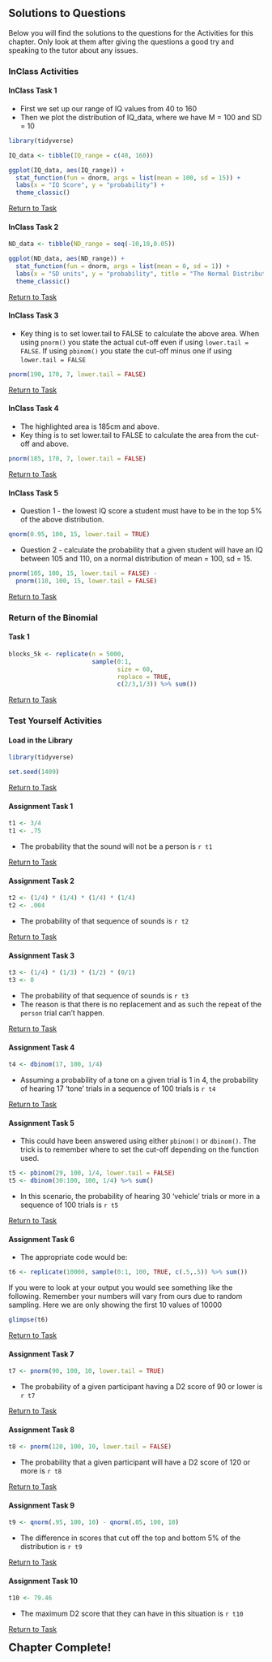 ## Solutions to Questions

Below you will find the solutions to the questions for the Activities for this chapter. Only look at them after giving the questions a good try and speaking to the tutor about any issues.

### InClass Activities

#### InClass Task 1

* First we set up our range of IQ values from 40 to 160
* Then we plot the distribution of IQ_data, where we have M = 100 and SD = 10

```r

library(tidyverse)

IQ_data <- tibble(IQ_range = c(40, 160))

ggplot(IQ_data, aes(IQ_range)) + 
  stat_function(fun = dnorm, args = list(mean = 100, sd = 15)) +
  labs(x = "IQ Score", y = "probability") +
  theme_classic()
```

[Return to Task](#Ch4InClassQueT1)

#### InClass Task 2

```r
ND_data <- tibble(ND_range = seq(-10,10,0.05))

ggplot(ND_data, aes(ND_range)) + 
  stat_function(fun = dnorm, args = list(mean = 0, sd = 1)) +
  labs(x = "SD units", y = "probability", title = "The Normal Distribution") +
  theme_classic()
```

[Return to Task](#Ch4InClassQueT2)

#### InClass Task 3

* Key thing is to set lower.tail to FALSE to calculate the above area. When using `pnorm()` you state the actual cut-off even if using `lower.tail = FALSE`. If using `pbinom()` you state the cut-off minus one if using `lower.tail = FALSE`

```r
pnorm(190, 170, 7, lower.tail = FALSE)
```

[Return to Task](#Ch4InClassQueT3)

#### InClass Task 4

* The highlighted area is 185cm and above. 
* Key thing is to set lower.tail to FALSE to calculate the area from the cut-off and above.

```r
pnorm(185, 170, 7, lower.tail = FALSE)
```

[Return to Task](#Ch4InClassQueT4)

#### InClass Task 5

* Question 1 - the lowest IQ score a student must have to be in the top 5% of the above distribution.

```r
qnorm(0.95, 100, 15, lower.tail = TRUE)
```

* Question 2 - calculate the probability that a given student will have an IQ between 105 and 110, on a normal distribution of mean = 100, sd = 15.

```r
pnorm(105, 100, 15, lower.tail = FALSE) - 
  pnorm(110, 100, 15, lower.tail = FALSE)
```

[Return to Task](#Ch4InClassQueT5)


### Return of the Binomial

#### Task 1

```r
blocks_5k <- replicate(n = 5000, 
                       sample(0:1,
                              size = 60, 
                              replace = TRUE, 
                              c(2/3,1/3)) %>% sum())
```

[Return to Task](#Ch4InClassQueBinomial)

### Test Yourself Activities

#### Load in the Library

```r
library(tidyverse)
```

```r
set.seed(1409)
```


[Return to Task](#Ch4AssignQueLib)

#### Assignment Task 1

```r
t1 <- 3/4
t1 <- .75
```

* The probability that the sound will not be a person is `r t1`

[Return to Task](#Ch4AssignQueT1)

#### Assignment Task 2

```r
t2 <- (1/4) * (1/4) * (1/4) * (1/4)
t2 <- .004
```

* The probability of that sequence of sounds is `r t2`

[Return to Task](#Ch4AssignQueT2)

#### Assignment Task 3

```r
t3 <- (1/4) * (1/3) * (1/2) * (0/1)
t3 <- 0
```

* The probability of that sequence of sounds is `r t3`
* The reason is that there is no replacement and as such the repeat of the `person` trial can't happen.

[Return to Task](#Ch4AssignQueT3)

#### Assignment Task 4

```r
t4 <- dbinom(17, 100, 1/4)
```

* Assuming a probability of a tone on a given trial is 1 in 4, the probability of hearing 17 'tone' trials in a sequence of 100 trials is `r t4`

[Return to Task](#Ch4AssignQueT4)

#### Assignment Task 5

* This could have been answered using either `pbinom()` or `dbinom()`. The trick is to remember where to set the cut-off depending on the function used.

```r
t5 <- pbinom(29, 100, 1/4, lower.tail = FALSE)
t5 <- dbinom(30:100, 100, 1/4) %>% sum()
```

* In this scenario, the probability of hearing 30 'vehicle' trials or more in a sequence of 100 trials is `r t5`

[Return to Task](#Ch4AssignQueT5)

#### Assignment Task 6

* The appropriate code would be: 

```r
t6 <- replicate(10000, sample(0:1, 100, TRUE, c(.5,.5)) %>% sum())
```

If you were to look at your output you would see something like the following. Remember your numbers will vary from ours due to random sampling. Here we are only showing the first 10 values of 10000

```r
glimpse(t6)
```

[Return to Task](#Ch4AssignQueT6)

#### Assignment Task 7

```r
t7 <- pnorm(90, 100, 10, lower.tail = TRUE)
```

* The probability of a given participant having a D2 score of 90 or lower is `r t7`

[Return to Task](#Ch4AssignQueT7)

#### Assignment Task 8

```r
t8 <- pnorm(120, 100, 10, lower.tail = FALSE)
```

* The probability that a given participant will have a D2 score of 120 or more is `r t8`

[Return to Task](#Ch4AssignQueT8)

#### Assignment Task 9

```r
t9 <- qnorm(.95, 100, 10) - qnorm(.05, 100, 10)
```

* The difference in scores that cut off the top and bottom 5% of the distribution is `r t9`

[Return to Task](#Ch4AssignQueT9)

#### Assignment Task 10

```r
t10 <- 79.46
```

* The maximum D2 score that they can have in this situation is `r t10`

[Return to Task](#Ch4AssignQueT10)


<span style="font-size: 22px; font-weight: bold; color: var(--purple);">Chapter Complete!</span>

